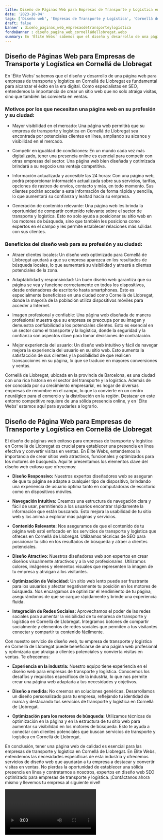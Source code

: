 ```yaml
---
title: Diseño de Páginas Web para Empresas de Transporte y Logística en Cornellá de Llobregat
date: '2023-10-04'
tags: ['Diseño web', 'Empresas de Transporte y Logística', 'Cornellá de Llobregat']
draft: false
banner : diseño_paginas_web_empresasdetransporteylogística
fondoBanner : diseño_pagina_web_cornelládellobregat.webp
summary: En 'Élite Webs' sabemos que el diseño y desarrollo de una página web para empresas de transporte y logística en Cornellá de Llobregat es fundamental para alcanzar el éxito en la era digital. Como especialistas en SEO, entendemos la importancia de crear un sitio web que no solo atraiga visitas, sino que también las convierta en ventas.
---
```


## Diseño de Páginas Web para Empresas de Transporte y Logística en Cornellá de Llobregat

En 'Élite Webs' sabemos que el diseño y desarrollo de una página web para empresas de transporte y logística en Cornellá de Llobregat es fundamental para alcanzar el éxito en la era digital. Como especialistas en SEO, entendemos la importancia de crear un sitio web que no solo atraiga visitas, sino que también las convierta en ventas.

### Motivos por los que necesitan una página web en su profesión y su ciudad:

- Mayor visibilidad en el mercado: Una página web permitirá que su empresa de transporte y logística en Cornellá de Llobregat sea encontrada por potenciales clientes en línea, ampliando su alcance y visibilidad en el mercado.

- Competir en igualdad de condiciones: En un mundo cada vez más digitalizado, tener una presencia online es esencial para competir con otras empresas del sector. Una página web bien diseñada y optimizada brindará a su negocio una ventaja competitiva.

- Información actualizada y accesible las 24 horas: Con una página web, podrá proporcionar información actualizada sobre sus servicios, tarifas, opciones de rastreo de envíos, contacto y más, en todo momento. Sus clientes podrán acceder a esta información de forma rápida y sencilla, lo que aumentará su confianza y lealtad hacia su empresa.

- Generación de contenido relevante: Una página web les brinda la oportunidad de compartir contenido relevante sobre el sector de transporte y logística. Esto no solo ayuda a posicionar su sitio web en los motores de búsqueda, sino que también les posiciona como expertos en el campo y les permite establecer relaciones más sólidas con sus clientes.

### Beneficios del diseño web para su profesión y su ciudad:

- Atraer clientes locales: Un diseño web optimizado para Cornellá de Llobregat ayudará a que su empresa aparezca en los resultados de búsqueda locales, lo que aumentará su visibilidad y atraerá a clientes potenciales de la zona.

- Adaptabilidad y responsividad: Un buen diseño web garantiza que su página se vea y funcione correctamente en todos los dispositivos, desde ordenadores de escritorio hasta smartphones. Esto es especialmente beneficioso en una ciudad como Cornellá de Llobregat, donde la mayoría de la población utiliza dispositivos móviles para acceder a Internet.

- Imagen profesional y confiable: Una página web diseñada de manera profesional muestra que su empresa se preocupa por su imagen y demuestra confiabilidad a los potenciales clientes. Esto es esencial en un sector como el transporte y la logística, donde la seguridad y la confianza son aspectos clave para tomar decisiones de contratación.

- Mejor experiencia del usuario: Un diseño web intuitivo y fácil de navegar mejora la experiencia del usuario en su sitio web. Esto aumenta la satisfacción de sus clientes y la posibilidad de que realicen transacciones en su página, lo que se traduce en mayores conversiones y ventas.

Cornellá de Llobregat, ubicada en la provincia de Barcelona, es una ciudad con una rica historia en el sector del transporte y la logística. Además de ser conocida por su crecimiento empresarial, es hogar de diversas empresas de renombre en el campo, lo que la convierte en un centro neurálgico para el comercio y la distribución en la región. Destacar en este entorno competitivo requiere de una sólida presencia online, y en 'Élite Webs' estamos aquí para ayudarles a lograrlo.

<GifSeo />

<Cta />

## Diseño de Página Web para Empresas de Transporte y Logística en Cornellá de Llobregat

El diseño de páginas web exitoso para empresas de transporte y logística en Cornellá de Llobregat es crucial para establecer una presencia en línea efectiva y convertir visitas en ventas. En Élite Webs, entendemos la importancia de crear sitios web atractivos, funcionales y optimizados para los motores de búsqueda. Aquí te presentamos los elementos clave del diseño web exitoso que ofrecemos:

- **Diseño Responsivo:** Nuestros expertos diseñadores web se aseguran de que tu página se adapte a cualquier tipo de dispositivo, brindando una experiencia de usuario óptima tanto en computadoras de escritorio como en dispositivos móviles.

- **Navegación Intuitiva:** Creamos una estructura de navegación clara y fácil de usar, permitiendo a los usuarios encontrar rápidamente la información que están buscando. Esto mejora la usabilidad de tu sitio web y los anima a explorar más páginas y servicios.

- **Contenido Relevante:** Nos aseguramos de que el contenido de tu página web esté enfocado en los servicios de transporte y logística que ofreces en Cornellá de Llobregat. Utilizamos técnicas de SEO para posicionar tu sitio en los resultados de búsqueda y atraer a clientes potenciales.

- **Diseño Atractivo:** Nuestros diseñadores web son expertos en crear diseños visualmente atractivos y a la vez profesionales. Utilizamos colores, imágenes y elementos visuales que representen la imagen de tu empresa y atraigan a los visitantes.

- **Optimización de Velocidad:** Un sitio web lento puede ser frustrante para los usuarios y afectar negativamente tu posición en los motores de búsqueda. Nos encargamos de optimizar el rendimiento de tu página, asegurándonos de que se cargue rápidamente y brinde una experiencia fluida.

- **Integración de Redes Sociales:** Aprovechamos el poder de las redes sociales para aumentar la visibilidad de tu empresa de transporte y logística en Cornellá de Llobregat. Integramos botones de compartir socialmente y elementos de redes sociales que permiten a tus visitantes conectar y compartir tu contenido fácilmente.

Con nuestro servicio de diseño web, tu empresa de transporte y logística en Cornellá de Llobregat puede beneficiarse de una página web profesional y optimizada que atraiga a clientes potenciales y convierta visitas en ventas. Te ofrecemos:

- **Experiencia en la industria:** Nuestro equipo tiene experiencia en el diseño web para empresas de transporte y logística. Conocemos los desafíos y requisitos específicos de la industria, lo que nos permite crear una página web adaptada a tus necesidades y objetivos.

- **Diseño a medida:** No creemos en soluciones genéricas. Desarrollamos un diseño personalizado para tu empresa, reflejando tu identidad de marca y destacando tus servicios de transporte y logística en Cornellá de Llobregat.

- **Optimización para los motores de búsqueda:** Utilizamos técnicas de optimización en la página y en la estructura de tu sitio web para aumentar su visibilidad en los motores de búsqueda. Esto te ayuda a conectar con clientes potenciales que buscan servicios de transporte y logística en Cornellá de Llobregat.

En conclusión, tener una página web de calidad es esencial para las empresas de transporte y logística en Cornellá de Llobregat. En Élite Webs, entendemos las necesidades específicas de esta industria y ofrecemos servicios de diseño web que ayudarán a tu empresa a destacar y convertir visitas en ventas. No pierdas la oportunidad de establecer una sólida presencia en línea y contratarnos a nosotros, expertos en diseño web SEO optimizado para empresas de transporte y logística. ¡Contáctanos ahora mismo y llevemos tu empresa al siguiente nivel!

<Video />

<CtaBot job='Empresas de Transporte y Logística' city='Cornellá de Llobregat'/>

<Gmaps query='Cornellá de Llobregat+españa+maps' />
